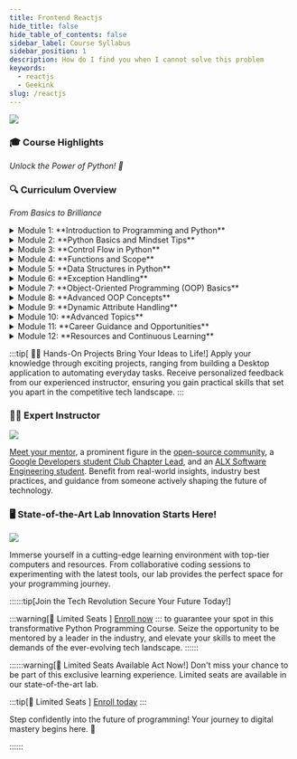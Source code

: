 ```yaml
---
title: Frontend Reactjs
hide_title: false
hide_table_of_contents: false
sidebar_label: Course Syllabus
sidebar_position: 1
description: How do I find you when I cannot solve this problem
keywords:
  - reactjs
  - Geekink
slug: /reactjs
---
```


![](./../../static/img/sysllabus.jpeg)


### 🎓 Course Highlights 
*Unlock the Power of Python! 🚀*

### 🔍 Curriculum Overview
 
*From Basics to Brilliance*

<details>
  <summary>Module 1: **Introduction to Programming and Python**</summary>
  
- Overview of programming concepts
- Why Python is a great choice for beginners
- Brief history of Python and its creator, Guido van Rossum
- Introduction to Python's philosophy: The Zen of Python
- Setting up Python environment
  
</details>

<details>
<summary>Module 2: **Python Basics and Mindset Tips**</summary>

- Basics of using the Python interpreter
- Printing text and variables using `print`
- Importance of indentation in Python
- Comments and their role in code readability
- Tips for cultivating a programmer's mindset
</details>

<details>
<summary>Module 3: **Control Flow in Python**</summary>

- Understanding conditional statements (if, else)
- Utilizing loops (while and for)
- Break and continue statements
- Using else clauses with loops
- The pass statement and its applications

</details>

<details>
<summary>Module 4: **Functions and Scope**</summary>

- Introduction to functions and their role in modular programming
- Scope of variables and their visibility
- Importing functions from other files
- Creating modules and organizing code
- Utilizing the built-in function `dir()`

</details>

<details>
<summary>Module 5: **Data Structures in Python**</summary>

- Understanding and using lists
- Differences between strings and lists
- Common list methods and their applications
- Working with sets and dictionaries
- Overview of tuples and their use cases
</details>

<details>
<summary>Module 6: **Exception Handling**</summary>

- Distinguishing errors from exceptions
- Introduction to exceptions and their importance
- Handling exceptions gracefully
- Purpose of catching exceptions
- Raising built-in exceptions
</details>

<details>
<summary>Module 7: **Object-Oriented Programming (OOP) Basics**</summary>

- Introduction to OOP concepts
- Defining classes and objects
- Attributes and methods in classes
- The special `__init__` method and its significance
- Understanding Data Abstraction, Data Encapsulation, and Information Hiding

</details>

<details>
<summary>Module 8: **Advanced OOP Concepts**</summary>

- Working with properties in classes
- Difference between attributes and properties
- Pythonic way to write getters and setters
- Special methods `__str__` and `__repr__`
- Class attributes, class methods, and static methods
</details>

<details>
<summary>Module 9: **Dynamic Attribute Handling**</summary>

- Dynamically creating new attributes for existing instances
- Binding attributes to objects and classes
- Exploring `__dict__` of a class and an instance
- How Python finds attributes of an object or class
- Using the `getattr` function
</details>

<details>
<summary>Module 10: **Advanced Topics**</summary>
- Understanding tracebacks
- Utilizing the `range` function
- Exploring arithmetic operators in Python
- Advanced concepts in Python programming

</details>


<details>
<summary>Module 11: **Career Guidance and Opportunities**</summary>
- Overview of Python's significance in the industry
- Exploring various career paths with Python
- Developing a portfolio and personal projects
- Importance of networking and community involvement
</details>

<details>
<summary>Module 12: **Resources and Continuous Learning**</summary>

- Curated resources for continuous learning
- Online communities and forums
- Further educational opportunities and certifications
- Staying updated with the latest Python developments
- Guidance on pursuing a career in Python and related fields
</details>


:::tip[ 👩‍💻 Hands-On Projects Bring Your Ideas to Life!]
Apply your knowledge through exciting projects, ranging from building a Desktop application to automating everyday tasks. Receive personalized feedback from our experienced instructor, ensuring you gain practical skills that set you apart in the competitive tech landscape.
::: 

### 👨‍🏫 Expert Instructor 

![](./../../static/img/google.png)

[Meet your mentor](https://github.com/AdamsGeeky), a prominent figure in the [open-source community](https://www.linkedin.com/company/opls/), a [Google Developers student Club Chapter Lead](https://gdsc.community.dev/gombe-state-university/), and an [ALX Software Engineering student](https://www.alxafrica.com/software-engineering-hard-vs-soft-skills/). Benefit from real-world insights, industry best practices, and guidance from someone actively shaping the future of technology.

### 🖥️ State-of-the-Art Lab Innovation Starts Here!

![](./../../static/img/laba.png)


Immerse yourself in a cutting-edge learning environment with top-tier computers and resources. From collaborative coding sessions to experimenting with the latest tools, our lab provides the perfect space for your programming journey.



::::::tip[Join the Tech Revolution Secure Your Future Today!]

:::warning[🚨 Limited Seats ]
[Enroll now](https://chat.whatsapp.com/DswdOmcTabcEuwSfdJyp3R)
::: 
to guarantee your spot in this transformative Python Programming Course. Seize the opportunity to be mentored by a leader in the industry, and elevate your skills to meet the demands of the ever-evolving tech landscape.
::::::




::::::warning[🚨 Limited Seats Available Act Now!]
Don't miss your chance to be part of this exclusive learning experience. Limited seats are available in our state-of-the-art lab. 

:::tip[🚨 Limited Seats ]
[Enroll today](https://chat.whatsapp.com/DswdOmcTabcEuwSfdJyp3R)
::: 

Step confidently into the future of programming! Your journey to digital mastery begins here. 🌟

::::::




